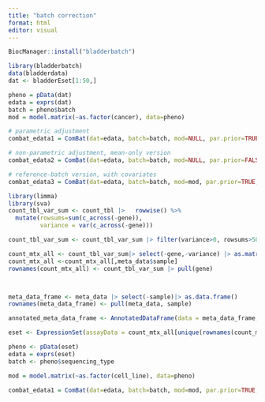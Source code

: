 ```yaml
---
title: "batch correction"
format: html
editor: visual
---
```


```r
BiocManager::install("bladderbatch")

library(bladderbatch)
data(bladderdata)
dat <- bladderEset[1:50,]

pheno = pData(dat)
edata = exprs(dat)
batch = pheno$batch
mod = model.matrix(~as.factor(cancer), data=pheno)

# parametric adjustment
combat_edata1 = ComBat(dat=edata, batch=batch, mod=NULL, par.prior=TRUE, prior.plots=FALSE)

# non-parametric adjustment, mean-only version
combat_edata2 = ComBat(dat=edata, batch=batch, mod=NULL, par.prior=FALSE, mean.only=TRUE)

# reference-batch version, with covariates
combat_edata3 = ComBat(dat=edata, batch=batch, mod=mod, par.prior=TRUE, ref.batch=3)
```

```r

library(limma)
library(sva)
count_tbl_var_sum <- count_tbl |>   rowwise() %>%
  mutate(rowsums=sum(c_across(-gene)),
         variance = var(c_across(-gene)))

count_tbl_var_sum <- count_tbl_var_sum |> filter(variance>0, rowsums>50) 

count_mtx_all <- count_tbl_var_sum|> select(-gene,-variance) |> as.matrix()
count_mtx_all <-count_mtx_all[,meta_data$sample]
rownames(count_mtx_all) <- count_tbl_var_sum |> pull(gene)



meta_data_frame <- meta_data |> select(-sample)|> as.data.frame()
rownames(meta_data_frame) <- pull(meta_data, sample)

annotated_meta_data_frame <- AnnotatedDataFrame(data = meta_data_frame,dimLabels= c("gene","samples"))

eset <- ExpressionSet(assayData = count_mtx_all[unique(rownames(count_mtx_all)),], phenoData = annotated_meta_data_frame)

pheno <- pData(eset)
edata = exprs(eset)
batch <- pheno$sequencing_type

mod = model.matrix(~as.factor(cell_line), data=pheno)

combat_edata1 = ComBat(dat=edata, batch=batch, mod=mod, par.prior=TRUE, prior.plots=FALSE)


```

